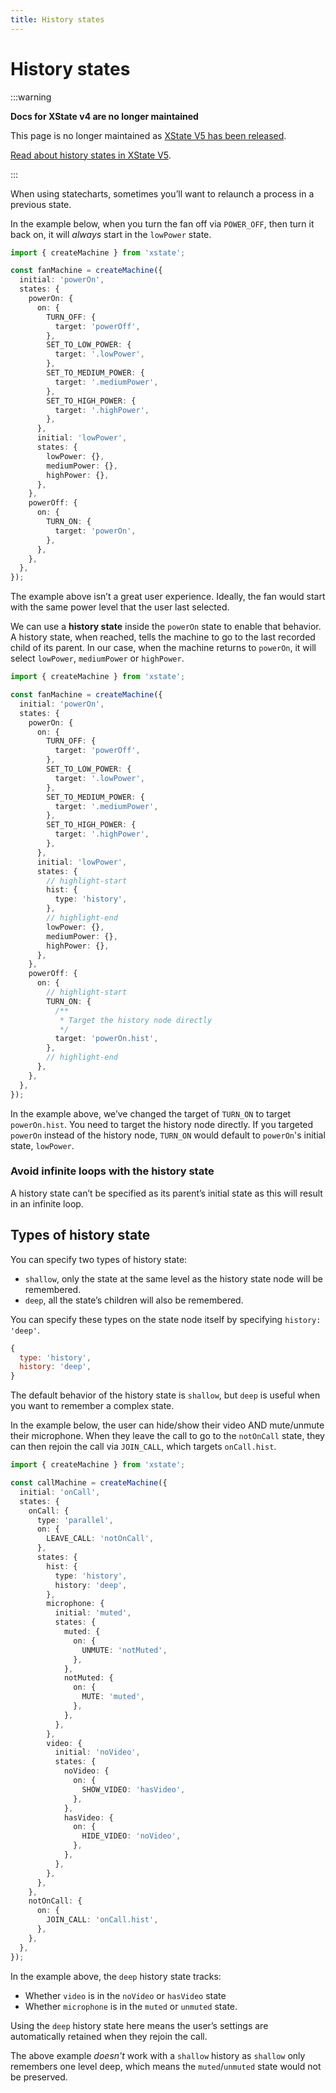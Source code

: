 ```yaml
---
title: History states
---
```


# History states

:::warning

**Docs for XState v4 are no longer maintained** 

This page is no longer maintained as [XState V5 has been released](/blog/2023-12-01-xstate-v5).

[Read about history states in XState V5](/docs/history-states).

:::

When using statecharts, sometimes you’ll want to relaunch a process in a previous state.

In the example below, when you turn the fan off via `POWER_OFF`, then turn it back on, it will _always_ start in the `lowPower` state.

```ts
import { createMachine } from 'xstate';

const fanMachine = createMachine({
  initial: 'powerOn',
  states: {
    powerOn: {
      on: {
        TURN_OFF: {
          target: 'powerOff',
        },
        SET_TO_LOW_POWER: {
          target: '.lowPower',
        },
        SET_TO_MEDIUM_POWER: {
          target: '.mediumPower',
        },
        SET_TO_HIGH_POWER: {
          target: '.highPower',
        },
      },
      initial: 'lowPower',
      states: {
        lowPower: {},
        mediumPower: {},
        highPower: {},
      },
    },
    powerOff: {
      on: {
        TURN_ON: {
          target: 'powerOn',
        },
      },
    },
  },
});
```

The example above isn’t a great user experience. Ideally, the fan would start with the same power level that the user last selected.

We can use a **history state** inside the `powerOn` state to enable that behavior. A history state, when reached, tells the machine to go to the last recorded child of its parent. In our case, when the machine returns to `powerOn`, it will select `lowPower`, `mediumPower` or `highPower`.

```ts
import { createMachine } from 'xstate';

const fanMachine = createMachine({
  initial: 'powerOn',
  states: {
    powerOn: {
      on: {
        TURN_OFF: {
          target: 'powerOff',
        },
        SET_TO_LOW_POWER: {
          target: '.lowPower',
        },
        SET_TO_MEDIUM_POWER: {
          target: '.mediumPower',
        },
        SET_TO_HIGH_POWER: {
          target: '.highPower',
        },
      },
      initial: 'lowPower',
      states: {
        // highlight-start
        hist: {
          type: 'history',
        },
        // highlight-end
        lowPower: {},
        mediumPower: {},
        highPower: {},
      },
    },
    powerOff: {
      on: {
        // highlight-start
        TURN_ON: {
          /**
           * Target the history node directly
           */
          target: 'powerOn.hist',
        },
        // highlight-end
      },
    },
  },
});
```

In the example above, we’ve changed the target of `TURN_ON` to target `powerOn.hist`. You need to target the history node directly. If you targeted `powerOn` instead of the history node, `TURN_ON` would default to `powerOn`'s initial state, `lowPower`.

### Avoid infinite loops with the history state

A history state can’t be specified as its parent’s initial state as this will result in an infinite loop.

## Types of history state

You can specify two types of history state:

- `shallow`, only the state at the same level as the history state node will be remembered.
- `deep`, all the state’s children will also be remembered.

You can specify these types on the state node itself by specifying `history: 'deep'`.

```js
{
  type: 'history',
  history: 'deep',
}
```

The default behavior of the history state is `shallow`, but `deep` is useful when you want to remember a complex state.

In the example below, the user can hide/show their video AND mute/unmute their microphone. When they leave the call to go to the `notOnCall` state, they can then rejoin the call via `JOIN_CALL`, which targets `onCall.hist`.

```ts
import { createMachine } from 'xstate';

const callMachine = createMachine({
  initial: 'onCall',
  states: {
    onCall: {
      type: 'parallel',
      on: {
        LEAVE_CALL: 'notOnCall',
      },
      states: {
        hist: {
          type: 'history',
          history: 'deep',
        },
        microphone: {
          initial: 'muted',
          states: {
            muted: {
              on: {
                UNMUTE: 'notMuted',
              },
            },
            notMuted: {
              on: {
                MUTE: 'muted',
              },
            },
          },
        },
        video: {
          initial: 'noVideo',
          states: {
            noVideo: {
              on: {
                SHOW_VIDEO: 'hasVideo',
              },
            },
            hasVideo: {
              on: {
                HIDE_VIDEO: 'noVideo',
              },
            },
          },
        },
      },
    },
    notOnCall: {
      on: {
        JOIN_CALL: 'onCall.hist',
      },
    },
  },
});
```

In the example above, the `deep` history state tracks:

- Whether `video` is in the `noVideo` or `hasVideo` state
- Whether `microphone` is in the `muted` or `unmuted` state.

Using the `deep` history state here means the user’s settings are automatically retained when they rejoin the call.

The above example _doesn't_ work with a `shallow` history as `shallow` only remembers one level deep, which means the `muted`/`unmuted` state would not be preserved.
